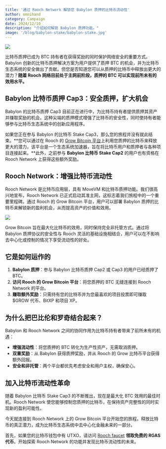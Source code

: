 ```yaml
---
title: '通过 Rooch Network 解锁您 Babylon 质押的比特币流动性'
author: omnihand
category: Campaign
date: 2024/12/10
description: "介绍如何解锁 Babylon 质押功能。"
image: '/blog/babylon-stake/babylon-stake.jpg'
---
```



<PostHeader />

![](/blog/babylon-stake/babylon-stake.jpg)

比特币质押已成为 BTC 持有者在获得奖励的同时保护网络安全的重要方式。Babylon 创新的比特币质押解决方案为用户提供了质押 BTC 的机会，并为比特币生态系统的安全做出了贡献。但您是否知道您可以从质押的比特币中释放出更大的潜力？**随着 Rooch 网络目前处于主网前阶段，质押的 BTC 可以实现前所未有的效用水平。**

## Babylon 比特币质押 Cap3：安全质押，扩大机会

Babylon 的比特币质押 Cap3 目前正在进行中，为比特币持有者提供质押其资产并赚取奖励的机会。这种尖端的质押模式增强了比特币的安全性，同时使持有者能够参与比特币生态系统中的创新应用程序。

如果您正在参与 Babylon 的比特币 Stake Cap3，那么您的旅程并没有就此结束。**您可以通过在 Rooch 的 [Grow Bitcoin 平台](https://grow.rooch.network/)上利用您质押的比特币来释放更大的潜力，该平台是一个生态系统加速器，旨在将比特币用户和质押者与各种项目连接起来。**此外，之前参与 **Babylon 比特币 Stake Cap2** 的用户也有资格在 Rooch Network 上获得这些额外奖励。

## Rooch Network：增强比特币流动性

Rooch Network 是比特币应用层，具有 MoveVM 和比特币质押功能。我们很高兴地宣布，Rooch Network 已正式启动其准主网，这标志着我们旅程中的一个重要里程碑。通过 Rooch 的 Grow Bitcoin 平台，用户可以部署 Babylon 质押的比特币来解锁新的盈利机会，从而提高资产的价值和效用。

![](/blog/babylon-stake/babylon-stake-entry.png)

Grow Bitcoin 旨在最大化比特币的效用，同时保持完全非托管方式。通过将 Babylon 质押协议的安全性与 Rooch 灵活的基础设施相结合，用户可以在不影响去中心化或控制的情况下享受流动性的好处。

## 它是如何运作的

1. **Babylon 质押**：参与 Babylon 比特币质押 Cap2 或 Cap3 的用户已经质押了 BTC。
2. **访问 Rooch 的 Grow Bitcoin 平台**：将您质押的 BTC 无缝连接到 Rooch Network 的平台。
3. **赚取额外奖励**：只需持有您的比特币并为您最喜欢的项目投票即可赚取 $GROW 代币、BitXP 和项目 XP。

## 为什么把巴比伦和罗奇结合起来？

Babylon 和 Rooch Network 之间的协同作用为比特币持有者带来了前所未有的机遇：

- **增强流动性**：将您质押的 BTC 转化为生产性资产，无需取消质押。
- **双重奖励**：从 Babylon 获得质押奖励，并从 Rooch 的 Grow 比特币平台获得额外回报。
- **安全和非托管**：两个平台都优先考虑安全和用户主权，确保安心。

## 加入比特币流动性革命

随着 Babylon 比特币 Stake Cap3 的不断推出，现在是最大化 BTC 效用的最佳时机。Rooch Network 使您能够控制您质押的比特币，在保持资产完整性的同时实现新的盈利可能性。

今天就连接到 Rooch Network 上的 Grow Bitcoin 平台开始您的旅程。释放比特币的真正潜力，成为比特币生态系统中去中心化金融未来的一部分。

首先，如果您的比特币钱包中有 UTXO，请访问 [Rooch faucet](https://portal.rooch.network/faucet) **领取免费的 RGAS代币**。开始探索 Rooch Network 的功能并发现比特币流动性的未来。
